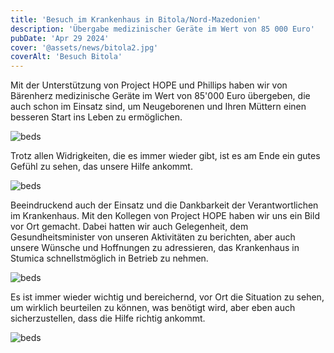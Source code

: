 ```yaml
---
title: 'Besuch im Krankenhaus in Bitola/Nord-Mazedonien'
description: 'Übergabe medizinischer Geräte im Wert von 85 000 Euro'
pubDate: 'Apr 29 2024'
cover: '@assets/news/bitola2.jpg'
coverAlt: 'Besuch Bitola'
---
```


Mit der Unterstützung von Project HOPE und Phillips haben wir von Bärenherz medizinische Geräte im Wert von 85'000 Euro übergeben, die auch schon im Einsatz sind, um Neugeborenen und Ihren Müttern einen besseren Start ins Leben zu ermöglichen. 

![beds](/news/bitola3.jpg)

Trotz allen Widrigkeiten, die es immer wieder gibt, ist es am Ende ein gutes Gefühl zu sehen, das unsere Hilfe ankommt. 

![beds](/news/bitola5.jpg)

Beeindruckend auch der Einsatz und die Dankbarkeit der Verantwortlichen im Krankenhaus. Mit den Kollegen von Project HOPE haben wir uns ein Bild vor Ort gemacht. Dabei hatten wir auch Gelegenheit, dem Gesundheitsminister von unseren Aktivitäten zu berichten, aber auch unsere Wünsche und Hoffnungen zu adressieren, das Krankenhaus in Stumica schnellstmöglich in Betrieb zu nehmen. 

![beds](/news/bitola4.jpg)

Es ist immer wieder wichtig und bereichernd, vor Ort die Situation zu sehen, um wirklich beurteilen zu können, was benötigt wird, aber eben auch sicherzustellen, dass die Hilfe richtig ankommt.

![beds](/news/bitola1.jpg)